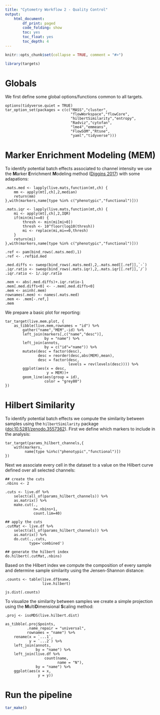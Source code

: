 ```yaml
---
title: "Cytometry Workflow 2 - Quality Control"
output: 
    html_document:
        df_print: paged
        code_folding: show
        toc: yes
        toc_float: yes
        toc_depth: 4
---
```


```r
knitr::opts_chunk$set(collapse = TRUE, comment = "#>")
```

```r
library(targets)
```

# Globals

We first define some global options/functions common to all targets.

```targets
options(tidyverse.quiet = TRUE)
tar_option_set(packages = c(c("MASS","cluster",
                              "flowWorkspace","flowCore",
                              "hilbertSimilarity","entropy",
                              "Radviz","cytofan",
                              "lme4","emmeans",
                              "FlowSOM","Rtsne",
                              "yaml","tidyverse")))
```

# Marker Enrichment Modeling (MEM)

To identify potential batch effects associated to channel intensity we use the **M**arker **E**nrichment **M**odeling method ([Diggins 2017](https://doi.org/10.1038/nmeth.4149)) with some adapations:

```targets
.mats.med <- lapply(live.mats,function(mt,ch) {
    mm <- apply(mt[,ch],2,median)
    return(mm)
},with(markers,name[type %in% c("phenotypic","functional")]))

.mats.iqr <- lapply(live.mats,function(mt,ch) {
    mi <- apply(mt[,ch],2,IQR)
    if(min(mi)==0) {
        thresh <- min(mi[mi>0])
        thresh <- 10^floor(log10(thresh))
        mi <- replace(mi,mi==0,thresh)
    }
    return(mi)
},with(markers,name[type %in% c("phenotypic","functional")]))

.ref <- pam(bind_rows(.mats.med),1)
.ref <- .ref$id.med

.med.diffs <- sweep(bind_rows(.mats.med),2,.mats.med[[.ref]],`-`)
.iqr.ratio <- sweep(bind_rows(.mats.iqr),2,.mats.iqr[[.ref]],`/`)
.iqr.ratio <- 1/.iqr.ratio

.mem <- abs(.med.diffs)+.iqr.ratio-1
.mem[.med.diffs<0] <- -.mem[.med.diffs<0]
.mem <- asinh(.mem)
rownames(.mem) <- names(.mats.med)
.mem <- .mem[-.ref,]
.mem
```

We prepare a basic plot for reporting:

```targets
tar_target(live.mem.plot, {
    as_tibble(live.mem,rownames = "id") %>% 
        gather("name","MEM",-id) %>% 
        left_join(markers[,c("name","desc")],
                  by = "name") %>% 
        left_join(annots,
                  by = c("id"="name")) %>% 
        mutate(desc = factor(desc),
               desc = reorder(desc,abs(MEM),mean),
               desc = factor(desc,
                             levels = rev(levels(desc)))) %>% 
        ggplot(aes(x = desc,
                   y = MEM))+
        geom_line(aes(group = id),
                  color = "grey80")
})
```

# Hilbert Similarity

To identify potential batch effects we compute the similarity between samples using the `hilbertSimilarity` package ([doi:10.5281/zenodo.3557362](https://zenodo.org/record/3557362)). First we define which markers to include in the analysis:

```targets
tar_target(params_hilbert_channels,{
    with(markers,
         name[type %in%c("phenotypic","functional")])
})
```

Next we associate every cell in the dataset to a value on the Hilbert curve defined over all selected channels:

```targets
## create the cuts 
.nbins <- 2

.cuts <- live.df %>% 
    select(all_of(params_hilbert_channels)) %>% 
    as.matrix() %>% 
    make.cut(.,
             n=.nbins+1,
             count.lim=40)

## apply the cuts
.cutMat <- live.df %>% 
    select(all_of(params_hilbert_channels)) %>% 
    as.matrix() %>% 
    do.cut(.,.cuts,
           type='combined')

## generate the hilbert index
do.hilbert(.cutMat,.nbins)
```

Based on the Hilbert index we compute the composition of every sample and determine sample similarity using the Jensen-Shannon distance:

```targets
.counts <- table(live.df$name,
                 live.hilbert)

js.dist(.counts)
```

To visualize the similarity between samples we create a simple projection using the **M**ulti**D**imensional **S**caling method:

```targets
.proj <- isoMDS(live.hilbert.dist)

as_tibble(.proj$points,
          .name_repair = "universal",
          rownames = "name") %>% 
    rename(x = `...1`,
           y = `...2`) %>% 
    left_join(annots,
              by = "name") %>% 
    left_join(live.df %>% 
                  count(name,
                        name = "N"),
              by = "name") %>% 
    ggplot(aes(x = x,
               y = y))
```

# Run the pipeline

```r
tar_make()
```
